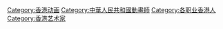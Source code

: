 [[Category:香港动画|Category:香港动画]]
[[Category:中華人民共和國動畫師|Category:中華人民共和國動畫師]]
[[Category:各职业香港人|Category:各职业香港人]]
[[Category:香港艺术家|Category:香港艺术家]]